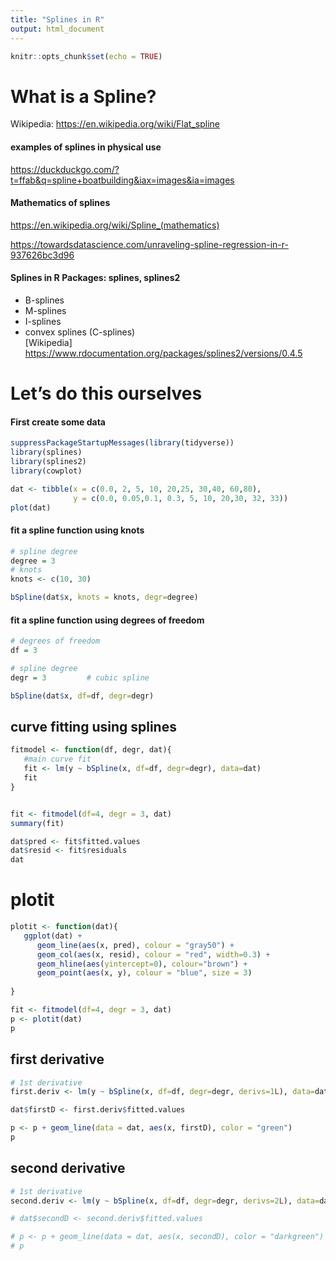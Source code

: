 ---
title: "Splines in R"
output: html_document
---

```{r setup, include=FALSE}
knitr::opts_chunk$set(echo = TRUE)
```

# What is a Spline?

Wikipedia:   <https://en.wikipedia.org/wiki/Flat_spline>

#### examples of splines in physical use 

<https://duckduckgo.com/?t=ffab&q=spline+boatbuilding&iax=images&ia=images>

#### Mathematics of splines
<https://en.wikipedia.org/wiki/Spline_(mathematics)>

<https://towardsdatascience.com/unraveling-spline-regression-in-r-937626bc3d96>

#### Splines in R    Packages:  splines, splines2

*  B-splines  
*  M-splines  
*  I-splines  
*  convex splines (C-splines)  
[Wikipedia]
<https://www.rdocumentation.org/packages/splines2/versions/0.4.5>


# Let's do this ourselves

#### First create some data

```{r}
suppressPackageStartupMessages(library(tidyverse))
library(splines)
library(splines2)
library(cowplot)

dat <- tibble(x = c(0.0, 2, 5, 10, 20,25, 30,40, 60,80),
              y = c(0.0, 0.05,0.1, 0.3, 5, 10, 20,30, 32, 33))
plot(dat)

```

#### fit a spline function using **knots**
```{r}
# spline degree
degree = 3
# knots
knots <- c(10, 30)

bSpline(dat$x, knots = knots, degr=degree)
```
#### fit a spline function using **degrees of freedom**
```{r}
# degrees of freedom
df = 3

# spline degree
degr = 3         # cubic spline

bSpline(dat$x, df=df, degr=degr)
```


## curve fitting using splines

```{r}
fitmodel <- function(df, degr, dat){
   #main curve fit
   fit <- lm(y ~ bSpline(x, df=df, degr=degr), data=dat)
   fit
}


fit <- fitmodel(df=4, degr = 3, dat)  
summary(fit)
```


```{r}
dat$pred <- fit$fitted.values  
dat$resid <- fit$residuals  
dat 
```

# plotit
```{r}
plotit <- function(dat){
   ggplot(dat) +
      geom_line(aes(x, pred), colour = "gray50") +
      geom_col(aes(x, resid), colour = "red", width=0.3) +
      geom_hline(aes(yintercept=0), colour="brown") +
      geom_point(aes(x, y), colour = "blue", size = 3) 
   
}

fit <- fitmodel(df=4, degr = 3, dat)  
p <- plotit(dat)
p
```


## first derivative
```{r}
# 1st derivative
first.deriv <- lm(y ~ bSpline(x, df=df, degr=degr, derivs=1L), data=dat)

dat$firstD <- first.deriv$fitted.values

p <- p + geom_line(data = dat, aes(x, firstD), color = "green")
p
```

## second derivative
```{r}
# 1st derivative
second.deriv <- lm(y ~ bSpline(x, df=df, degr=degr, derivs=2L), data=dat)

# dat$secondD <- second.deriv$fitted.values

# p <- p + geom_line(data = dat, aes(x, secondD), color = "darkgreen")
# p
```

